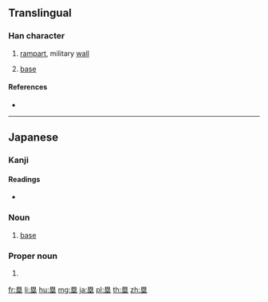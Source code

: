 {{also|壘}}
==Translingual==
{{Han simplified forms|壘|塁|垒}}

===Han character===
{{Han char|rn=32|rad=土|as=09|sn=12|four=60104|canj=WIOG}}

# [[rampart]], military [[wall]]
# {{context|baseball|lang=mul}} [[base]]

====References====
* {{Han ref|kx=0234.271|dkj=05316|hdz=42544.011|uh=5841|ud=22593}}

----

==Japanese==

===Kanji===
{{ja-kanji|grade=c|rs=土09|style=s|kyu=壘}}

====Readings====
* {{ja-readings|on=[[るい]] (rui)|kun=[[とりで]] (toride)}}

{{ja-kanjitab|るい|yomi=o}}

===Noun===
{{ja-noun|るい|kyu=壘}}

# {{context|baseball|lang=ja|sort=るい}} [[base]]

===Proper noun===
{{ja-pos|proper|るい}}

# {{given name|male|lang=ja|sort=るい}}

[[fr:塁]]
[[li:塁]]
[[hu:塁]]
[[mg:塁]]
[[ja:塁]]
[[pl:塁]]
[[th:塁]]
[[zh:塁]]
